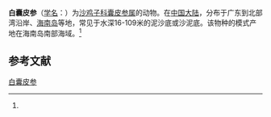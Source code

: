 {{Speciesbox
| name = 白囊皮参
| status = 
| status_system = 
| image = 
| genus = Stolus
| species = albescens
| authority = (Liao, 1995)<ref name='id12701'>{{cite web| url =http://www.bioinfo.cn/db05/BjdwSpecies.php?action=view&id=12701| title =白囊皮参| work =《中国动物物种编目数据库》| publisher =中国科学院微生物研究所| author =中国科学院动物研究所| accessdate =2009-04-28| deadurl =yes| archiveurl =https://web.archive.org/web/20160305061400/http://www.bioinfo.cn/db05/BjdwSpecies.php?action=view&id=12701| archivedate =2016-03-05}}</ref>
}}

'''白囊皮参'''（[[学名|学名]]：{{lang|la|''Stolus albescens''}}）为[[沙鸡子科|沙鸡子科]][[囊皮参属|囊皮参属]]的动物。在[[中国大陆|中国大陆]]，分布于广东到北部湾沿岸、[[海南岛|海南岛]]等地，常见于水深16-109米的泥沙底或沙泥底。该物种的模式产地在海南岛南部海域。<ref name='id12701'/>

== 参考文献 ==
{{reflist}}

{{Wikispecies|Stolus albescens}}
{{Taxonbar|from=Q13654290}}

[[Category:囊皮参属|白囊皮参]]


{{海参小作品}}